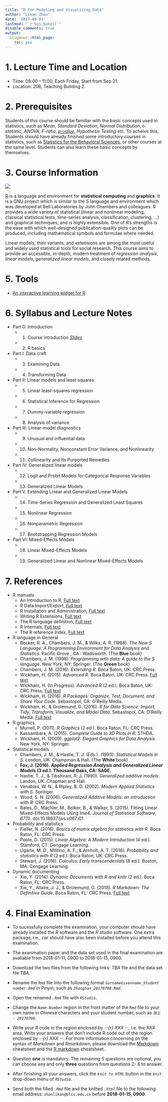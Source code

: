 ```yaml
---
title: "R for Modeling and Visualizing Data"
author: "Likan Zhan"
date: '2017-09-01'
lastmod: "`r Sys.Date()`"
disable_comments: true
output:
  blogdown::html_page:
    toc: yes
---
```

# 1. Lecture Time and Location

- Time: 08:00 - 11:00, Each Friday, Start from Sep 21.
- Location: 206, Teaching Building 2.

# 2. Prerequisites

Students of this course should be familiar with the basic concepts used in statistics, such as *Mean*, *Standard Deviation*, *Normal Distribution*, *t-statistic*, *ANOVA*, *F-ratio*, [*p-value*](https://likan.info/cn/post/2017-08-11-p-values-bayes-factor/), *Hypothesis Testing* etc. To acheive this, Students should have already finished some introductory courses in statistics, such as [Statistics for the Behavioral Sciences](/en/teach/stat_behav_sci/), or other courses at the same level. Students can also learn these basic concepts by themselves.

# 3. Course Information

![](TB1.jpg)

[R](https://cran.r-project.org) is a language and environment for **statistical computing** and **graphics**. It is a GNU project which is similar to the S language and environment which was developed at Bell Laboratories by John Chambers and colleagues. R provides a wide variety of statistical (linear and nonlinear modeling, classical statistical tests, time-series analysis, classification, clustering, …) and graphical techniques, and is highly extensible. One of R's strengths is the ease with which well-designed publication-quality plots can be produced, including mathematical symbols and formulae where needed.

Linear models, their variants, and extensions are among the most useful and widely used statistical tools for social research. This course aims to provide an accessible, in-depth, modern treatment of *regression analysis*, *linear models*, *generalized linear models*, and closely related methods.

# 5. Tools

- [An interactive learning widget for R](/en/teach/model_vis_data/InteractiveR/)

# 6. Syllabus and Lecture Notes

- Part 0: Introduction
    - 01. Course introduction  <i class="fa fa-file-pdf-o"> [Slides](https://appendix.likan.info/R-Model-Vis/2018_CH_01.pdf)</i>
    - 02. R basics
- Part I: Data craft
    - 03. Examining Data
    - 04. Transforming Data
- Part II: Linear models and least squares
    - 05. Linear least-squares regression
    - 06. Statistical Inference for Regression
    - 07. Dummy-variable regression
    - 08. Analysis of variance
- Part III: Linear-model diagnostics
    - 09. Unusual and influential data
    - 10. Non-Normality, Nonconstant Error Variance, and Nonlinearity
    - 11. Collinearity and Its Purported Remedies
- Part IV: Generalized linear models
    - 12. Logit and Probit Models for Categorical Response Variables
    - 13. Generalized Linear Models
- Part V. Extending Linear and Generalized Linear Models
    - 14. Time-Series Regression and Generalized Least Squares
    - 15. Nonlinear Regression
    - 16. Nonparametric Regression
    - 17. Bootstrapping Regression Models
- Part VI: Mixed-Effects Models
    - 18. Linear Mixed-Effects Models
    - 19. Generalized Linear and Nonlinear Mixed-Effects Models

# 7. References

- R manuals
    - An Introduction to R, [Full text](https://cran.r-project.org/doc/manuals/r-release/R-intro.pdf)
    - R Data Import/Export, [Full text](https://cran.r-project.org/doc/manuals/r-release/R-data.pdf)
    - R Installation and Administration, [Full text](https://cran.r-project.org/doc/manuals/r-release/R-admin.pdf)
    - Writing R Extensions, [Full text](https://cran.r-project.org/doc/manuals/r-release/R-exts.pdf)
    - The R language definition, [Full text](https://cran.r-project.org/doc/manuals/r-release/R-lang.pdf)
    - R Internals, [Full text](https://cran.r-project.org/doc/manuals/r-release/R-ints.pdf)
    - The R reference Index, [Full text](https://cran.r-project.org/doc/manuals/r-release/fullrefman.pdf)

- R language in General
    - Becker, R. A., Chambers, J. M., & Wilks, A. R. (1988). *The New S Language: A Programming Environment for Data Analysis and Statistics*. Pacific Grove , CA : Wadsworth. (The **Blue** book)
    - Chambers, J. M. (1998). *Programming with data: A guide to the S language*. New York, NY: Springer. (The **Green** book)
    - Chambers, J. M. (2016). *Extending R*. Boca Baton, UK: CRC Press.
    - Wickham, H. (2015). *Advanced R*. Boca Baton, UK: CRC Press. [Full text](http://adv-r.had.co.nz)
    - Wickham, H. (In Progress). *Advanced R* (2 ed.). Boca Baton, UK: CRC Press. [Full text](https://adv-r.hadley.nz)
    - Wickham, H. (2016). *R Packages: Organize, Test, Document, and Share Your Code*. Sebastopol, CA: O'Reilly Media.
    - Wickham, H., & Grolemund, G. (2016). *R for Data Science: Import, Tidy, Transform, Visualize, and Model Data*. Sebastopol, CA: O’Reilly Media. [Full text](http://r4ds.had.co.nz)

- R graphics
    - Murrell, P. (2011). *R Graphics* (2 ed.). Boca Raton, FL: CRC Press.
    - Kassambara, A. (2015). *Complete Guide to 3D Plots in R*: STHDA.
    - Wickham, H. (2009). *ggplot2: Elegant Graphics for Data Analysis*. New York, NY: Springer.

- Statistical models
    - Chambers, J. M., & Hastie, T. J. (Eds.). (1993). *Statistical Models in S*. London, UK: Champman & Hall. (The **White** book)
    - **Fox, J. (2016). *Applied Regression Analysis and Generalized Linear Models* (3 ed.). Thousand Oaks, CA: SAGE.**
    - Hastie, T. J., & Tibshirani, R. J. (1990). *Generalized additive models*. Landon, UK: Chapman and Hall.
    - Venables, W. N., & Ripley, B. D. (2002).  *Modern Applied Statistics with S*. Springer.
    - Wood, S. N. (2006). *Generalized Additive Models: an introduction with R*: CRC Press.
    - Bates, D., Mächler, M., Bolker, B., & Walker, S. (2015). Fitting Linear Mixed-Effects Models Using lme4. *Journal of Statistical Software, 67*(1). doi:10.18637/jss.v067.i01

- Probability and statistics
    - Fieller, N. (2016). *Basics of matrix algebra for statistics with R*. Boca Raton, FL: CRC Press.
    - Poole, D. (2015). *Linear Algebra: A Modern Introduction* (4 ed.). Stamford, CT: Gengage Learning.
    - Ugarte, M. D., Militino, A. F., & Arnholt, A. T. (2016). *Probability and statistics with R* (2 ed.). Boca Raton, UK: CRC Press.
    - Stewart, J. (2016). *Calculus: Early transcendentals* (8 ed.). Boston, MA: Cengage Learning.

- Dynamic documenting
    - Xie, Y. (2014). *Dynamic Documents with R and knitr* (2 ed.). Boca Raton, FL: CRC Press.
    - Xie, Y., Allaire, J. J., & Grolemund, G. (2018). *R Markdown: The Definitive Guide*. Boca Raton, FL: CRC Press. [Full text](https://bookdown.org/yihui/rmarkdown/)


# 4. Final Examination

  - To sucessfully complete the examination, your computer should have already installed the *R* software and the *R studio* software. One extra package, i.e., *car* should have also been installed before you attend this examination.

  - The exanimation paper and the data set used in the final examination are avaliable from 2018-01-11, 0900 to 2018-01-15, 0900.

  - Download the two files from the following links: *TBA* file and the data set file *TBA*.

  - Rename the `Rmd` file into the following format *`SurnameGivenname_Student number.Rmd`* in Pinyin, such as *`ZhangSan_20170708.Rmd`*.

  - Open the renamed *`.Rmd`* file with *`RStudio`*.

  - Change the *`Name-Number`* region in the front matter of the *`Rmd`* file to your own name in Chinese characters and your student number, such as *`张三 - 20170708`*.

  - Write your *R* code in the region enclosed by *···{r} XXX ···*, i.e. the XXX area.
    Write your answers that don't include R code out of the region enclosed by *···{r} XXX ···*. For more information concerning on the syntax of *Markdown* and *Rmarkdown*, please download the [Markdown](https://guides.github.com/pdfs/markdown-cheatsheet-online.pdf) cheatsheet and the  [R markdown](https://github.com/rstudio/cheatsheets/raw/master/rmarkdown-2.0.pdf) cheatsheet.

  - Question **one** is mandatory. The remaining 5 questions are optional, you can choose any and only **three** questions from questions 2- 6 to answer.

  - After finishing all your answers, click the *`knit to HTML`* button in the *`knit`* drop-down menu of *`RStudio`*.

  - Send both the filled *`.Rmd`* file and the knitted *`.html`* file to the following email address: `zhanlikan@blcu.edu.cn` before **2018-01-15, 0900**.
